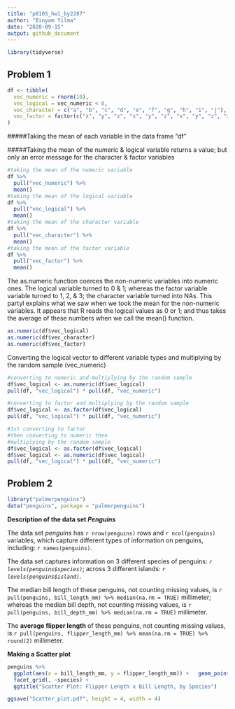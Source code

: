 ```yaml
---
title: "p8105_hw1_by2287"
author: "Binyam Yilma"
date: "2020-09-15"
output: github_document
---
```


```r
library(tidyverse)
```

## Problem 1

```r
df <- tibble(
  vec_numeric = rnorm(10),
  vec_logical = vec_numeric < 0,
  vec_character = c("a", "b", "c", "d", "e", "f", "g", "h", "i", "j"),
  vec_factor = factor(c("x", "y", "z", "x", "y", "z", "x", "y", "z", "x")),
)
```

#####Taking the mean of each variable in the data frame "df"

#####Taking the mean of the numeric & logical variable returns a value; but only an error message for the character & factor variables
```r
#taking the mean of the numeric variable
df %>% 
  pull("vec_numeric") %>% 
  mean()
#taking the mean of the logical variable
df %>% 
  pull("vec_logical") %>% 
  mean()
#taking the mean of the character variable
df %>% 
  pull("vec_character") %>% 
  mean()
#taking the mean of the factor variable
df %>% 
  pull("vec_factor") %>% 
  mean()

```

The as.numeric function coerces the non-numeric variables into numeric ones. The logical variable turned to 0 & 1; whereas the factor variable variable turned to 1, 2, & 3; the character variable turned into NAs. This partyl explains what we saw when we took the mean for the non-numeric variables. It appears that R reads the logical values as 0 or 1; and thus takes the average of these numbers when we call the mean() function. 
```r
as.numeric(df$vec_logical)
as.numeric(df$vec_character)
as.numeric(df$vec_factor) 
```


Converting the logical vector to different variable types and multiplying by the random sample (vec_numeric)
```r
#converting to numeric and multiplying by the random sample
df$vec_logical <- as.numeric(df$vec_logical)
pull(df, "vec_logical") * pull(df, "vec_numeric")

#converting to factor and multiplying by the random sample
df$vec_logical <- as.factor(df$vec_logical)
pull(df, "vec_logical") * pull(df, "vec_numeric")

#1st converting to factor
#then converting to numeric then
#multiplying by the random sample
df$vec_logical <- as.factor(df$vec_logical)
df$vec_logical <- as.numeric(df$vec_logical)
pull(df, "vec_logical") * pull(df, "vec_numeric")
```


## Problem 2
```r
library("palmerpenguins")
data("penguins", package = "palmerpenguins")
```


**Description of the data set _Penguins_**

The data set _penguins_ has `r nrow(penguins)` rows and `r ncol(penguins)` variables, which capture different types of information on penguins, including: `r names(penguins)`. 

The data set captures information on 3 different species of penguins: _`r levels(penguins$species)`_; across 3 different islands: _`r levels(penguins$island)`_.

The median bill length of these penguins, not counting missing values, is `r pull(penguins, bill_length_mm) %>% median(na.rm = TRUE)` millimeter; whereas the median bill depth, not counting missing values, is `r pull(penguins, bill_depth_mm) %>% median(na.rm = TRUE)` millimeter.

The **average flipper length** of these penguins, not counting missing values, is `r pull(penguins, flipper_length_mm) %>% mean(na.rm = TRUE) %>% round(2)` millimeter. 

**Making a Scatter plot**
```r
penguins %>% 
  ggplot(aes(x = bill_length_mm, y = flipper_length_mm)) +   geom_point(aes(color = species)) + 
  facet_grid(. ~species) + 
  ggtitle("Scatter Plot: Flipper Length x Bill Length, by Species")
```


```r
ggsave("Scatter_plot.pdf", height = 4, width = 4)

```





